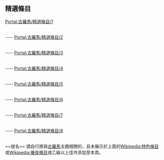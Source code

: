 {{Portal:古羅馬/box-header|古羅馬主題的優特條目展示|Portal:古羅馬/精選條目}}

==精選條目==
[[Portal:古羅馬/精選條目/1|Portal:古羅馬/精選條目/1]]
{{Portal:古羅馬/精選條目/1}}<div style="clear: both"></div><br/>
----
[[Portal:古羅馬/精選條目/2|Portal:古羅馬/精選條目/2]]
{{Portal:古羅馬/精選條目/2}}<div style="clear: both"></div><br/>
----
[[Portal:古羅馬/精選條目/3|Portal:古羅馬/精選條目/3]]
{{Portal:古羅馬/精選條目/3}}<div style="clear: both"></div><br/>
----
[[Portal:古羅馬/精選條目/4|Portal:古羅馬/精選條目/4]]
{{Portal:古羅馬/精選條目/4}}<div style="clear: both"></div><br/>
----
[[Portal:古羅馬/精選條目/5|Portal:古羅馬/精選條目/5]]
{{Portal:古羅馬/精選條目/5}}<div style="clear: both"></div><br/>
----
[[Portal:古羅馬/精選條目/6|Portal:古羅馬/精選條目/6]]
{{Portal:古羅馬/精選條目/6}}<div style="clear: both"></div><br/>
----
[[Portal:古羅馬/精選條目/7|Portal:古羅馬/精選條目/7]]
{{Portal:古羅馬/精選條目/7}}<div style="clear: both"></div><br/>
----
[[Portal:古羅馬/精選條目/8|Portal:古羅馬/精選條目/8]]
{{Portal:古羅馬/精選條目/8}}<div style="clear: both"></div><br/>
==提名==
請自行將與[[古羅馬|古羅馬]]主題相關的，且未展示於上面的[[Wikipedia:特色條目|Wikipedia:特色條目]]或[[Wikipedia:優良條目|Wikipedia:優良條目]]或乙級以上佳作添加至本頁。

{{Portal:古羅馬/box-footer|}}